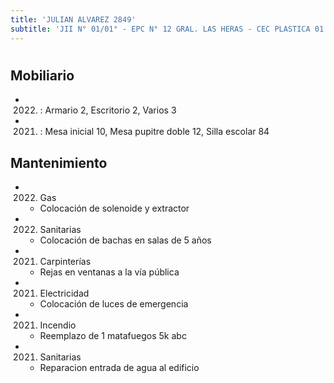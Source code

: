 ```yaml
---
title: 'JULIAN ALVAREZ 2849'
subtitle: 'JII N° 01/01° - EPC N° 12 GRAL. LAS HERAS - CEC PLASTICA 01'
---
```


#


## Mobiliario

*  (2022) : Armario 2, Escritorio 2, Varios 3 

*  (2021) : Mesa inicial 10, Mesa pupitre doble 12, Silla escolar 84 





## Mantenimiento

*  (2022) Gas 
    + Colocación de solenoide y extractor

*  (2022) Sanitarias 
    + Colocación de bachas en salas de 5 años

*  (2021) Carpinterías 
    + Rejas en ventanas a la vía pública

*  (2021) Electricidad 
    + Colocación de luces de emergencia

*  (2021) Incendio 
    + Reemplazo de 1 matafuegos 5k abc

*  (2021) Sanitarias 
    + Reparacion entrada de agua al edificio



